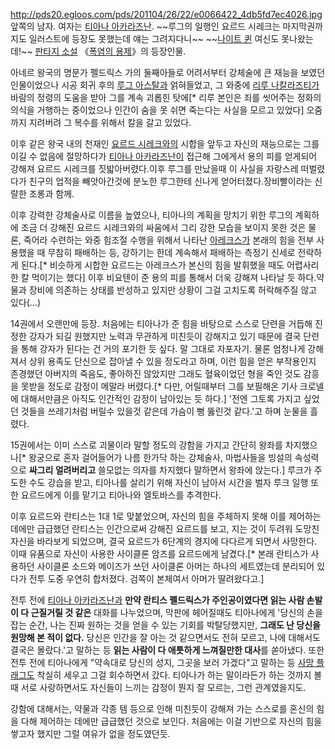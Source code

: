http://pds20.egloos.com/pds/201104/26/22/e0066422_4db5fd7ec4026.jpg
앞쪽의 남자. 여자는 [[티아나 아카라즈난]].
~~루그의 일행인 요르드 시레크는 마지막권까지도 일러스트에 등장도 못했는데 얘는 그려지다니~~
~~[[나이트 퀸]] 여신도 못나왔는데!~~
[[판타지 소설]] 《[[폭염의 용제]]》의 등장인물.

아네르 왕국의 명문가 펠드릭스 가의 둘째아들로 어려서부터 강체술에 큰 재능을 보였던 인물이었으나 시공 회귀 후의 [[루그 아스탈]]과 얽혀들었고, 그 와중에 [[리루 나칼라즈티]]가 바람의 정령의 도움을 받아 그를 계속 괴롭힌 탓에[* 리루 본인은 죄를 씻어주는 정화의 의식을 거행하는 중이었으나 인간이 숨을 못 쉬면 죽는다는 사실을 모르고 있었다] 오줌까지 지려버려 그 복수를 위해서 칼을 갈고 있었다.

이후 같은 왕국 내의 천재인 [[요르드 시레크]]와의 시합을 앞두고 자신의 재능으로는 그를 이길 수 없음에 절망하다가 [[티아나 아카라즈난]]이 접근해 그에게서 용의 피를 얻게되어 강해져 요르드 시레크를 짓밟아버렸다.이후 루그를 만났을때 이 사실을 자랑스레 떠벌렸다가 친구의 업적을 빼앗아간것에 분노한 루그한테 신나게 얻어터졌다.장비빨이라는 신랄한 조롱과 함께.

이후 강력한 강체술사로 이름을 높였으나, 티아나의 계획을 망치기 위한 루그의 계획하에 조금 더 강해진 요르드 시레크와의 싸움에서 그리 강한 모습을 보이지 못한 것은 물론, 죽어라 수련하는 와중 힘조절 수행을 위해서 나타난 [[아레크스]]가 본래의 힘을 전부 사용했을 때 무참히 패배하는 등, 강하기는 한데 계속해서 패배하는 측정기 신세로 전락하게 된다.[* 비슷하게 시합한 요르드는 아레크스가 본신의 힘을 발휘했을 때도 어렵사리 한 칼 먹이기는 했다] 이후 비요텐이 준 용의 피를 통해서 더욱 강해져 나타날 듯 하다.약물과 장비에 의존하는 상태를 반성하고 있지만 상황이 그걸 고치도록 허락해주질 않고 있다(…)

14권에서 오랜만에 등장. 처음에는 티아나가 준 힘을 바탕으로 스스로 단련을 거듭해 진정한 강자가 되길 원했지만 노력과 무관하게 미친듯이 강해지고 있기 때문에 결국 단련을 통해 강자가 된다는 건 거의 포기한 듯 싶다. 말 그대로 자포자기. 물론 엄청나게 강해져서 상위 용족도 단신으로 잡아낼 수 있을 정도라고 하며, 이런 힘을 얻은 부작용인지 존경했던 아버지의 죽음도, 좋아하진 않았지만 그래도 혈육이었던 형을 죽인 것도 감흥을 못받을 정도로 감정이 메말라 버렸다.[* 다만, 어릴때부터 그를 보필해온 기사 크로넬에 대해서만큼은 아직도 인간적인 감정이 남아있는 듯 하다.] '전엔 그토록 가지고 싶었던 것들을 쓰레기처럼 버릴수 있을것 같은데 가슴이 뻥 뚫린것 같다.'고 하며 눈물을 흘렸다.

15권에서는 이미 스스로 괴물이라 말할 정도의 강함을 가지고 간단히 왕좌를 차지했으나[* 왕궁으로 혼자 걸어들어가 나름 한가닥 하는 강체술사, 마법사들을 빙설의 속성력으로 '''싸그리 얼려버리고''' 쓸모없는 의자를 차지했다 말하면서 왕좌에 앉는다.] 루크가 주도한 수도 강습을 받고, 티아나를 살리기 위해 자신이 남아서 시간을 벌자 루크 일행 또한 요르드에게 이를 맡기고 티아나와 엘토바스를 추격한다.

이후 요르드와 란티스는 1대 1로 맞붙었으며, 자신의 힘을 주체하지 못해 이를 제어하는 데에만 급급했던 란티스는 인간으로써 강해진 요르드를 보고, 지는 것이 두려워 도망친 자신을 바라보게 되었으며, 결국 요르드가 6단계의 경지에 다다르게 되면서 사망한다. 이때 유품으로 자신이 사용한 사이클론 암즈를 요르드에게 남겼다.[* 본래 란티스가 사용하던 사이클론 소드와 메이즈가 쓰던 사이클론 아머는 하나의 세트였는데 분리되어 있다가 전투 도중 우연히 합처졌다. 검쪽이 본체여서 아머가 딸려왔다고.]

전투 전에 [[티아나 아카라즈난]]과 '''만약 란티스 펠드릭스가 주인공이였다면 읽는 사람 손발이 다 근질거릴 것 같은''' 대화를 나누었으며, 막판에 헤어질때도 티아나에게 '당신의 손을 잡는 순간, 나는 진짜 원하는 것을 얻을 수 있는 기회를 박탈당했지만, '''그래도 난 당신을 원망해 본 적이 없다.''' 당신은 인간을 잘 아는 것 같으면서도 전혀 모르고, 나에 대해서도 결국은 몰랐다.'고 말하는 등 '''읽는 사람이 다 애틋하게 느껴질만한 대사'''를 쏟아냈다. 또한 전투 전에 티아나에게 "약속대로 당신의 성지, 그곳을 보러 가겠다"고 말하는 등 [[사망 플래그]]도 착실히 세우고 그걸 회수하면서 갔다. 티아나가 하는 말이라든가 하는 것까지 볼때 서로 사랑하면서도 자신들이 느끼는 감정이 뭔지 잘 모르는, 그런 관계였을지도.

강함에 대해서는, 약물과 각종 템 등으로 인해 미친듯이 강해져 가는 스스로를 혼신의 힘을 다해 제어하는 데에만 급급했던 것으로 보인다. 처음에는 이걸 기반으로 자신의 힘을 쌓고자 했지만 그럴 여유가 없을 정도였던듯.


